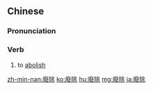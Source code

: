 {{also|废除}}
==Chinese==
{{zh-forms|s=废除}}

===Pronunciation===
{{zh-pron
|m=fèichú
|c=fai3 ceoi4
|mn=hòe-tî/hòe-tû
|cat=v
}}

===Verb===
{{zh-verb}}

# to [[abolish]]

[[zh-min-nan:廢除]]
[[ko:廢除]]
[[hu:廢除]]
[[mg:廢除]]
[[ja:廢除]]